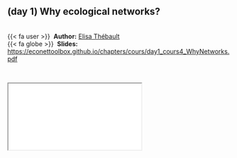 
::: {.callout-note icon=true appearance="simple"}
## (day 1) Why ecological networks? {.unnumbered}

<br />
{{< fa user >}} &nbsp;**Author:** [Elisa Thébault](https://iees-paris.fr/annuaire/thebault-elisa/)<br/>
{{< fa globe >}} &nbsp;**Slides:** <https://econettoolbox.github.io/chapters/cours/day1_cours4_WhyNetworks.pdf>
:::


<br />

<div class="container">
  <iframe class="responsive-iframe" src="cours/day1_cours4_WhyNetworks.pdf"></iframe>
</div> 

